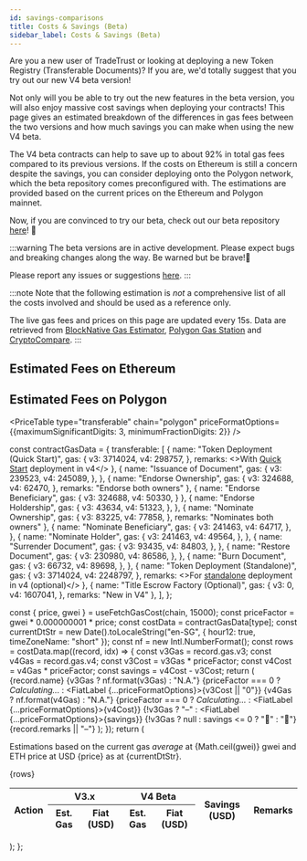 ```yaml
---
id: savings-comparisons
title: Costs & Savings (Beta)
sidebar_label: Costs & Savings (Beta)
---
```



Are you a new user of TradeTrust or looking at deploying a new Token Registry (Transferable Documents)? If you are, we'd totally suggest that you try out our new V4 beta version!

Not only will you be able to try out the new features in the beta version, you will also enjoy massive cost savings when deploying your contracts!
This page gives an estimated breakdown of the differences in gas fees between the two versions and how much savings you can make when using the new V4 beta.

The V4 beta contracts can help to save up to about 92% in total gas fees compared to its previous versions.
If the costs on Ethereum is still a concern despite the savings, you can consider deploying onto the Polygon network, which the beta repository comes preconfigured with.
The estimations are provided based on the current prices on the Ethereum and Polygon mainnet.

Now, if you are convinced to try our beta, check out our beta repository [here](https://github.com/Open-Attestation/token-registry/tree/beta)! 🎉

:::warning
The beta versions are in active development. Please expect bugs and breaking changes along the way. Be warned but be brave!💪

Please report any issues or suggestions [here](https://github.com/Open-Attestation/token-registry/issues).
:::

:::note
Note that the following estimation is _not_ a comprehensive list of all the costs involved and should be used as a reference only.

The live gas fees and prices on this page are updated every 15s. Data are retrieved from [BlockNative Gas Estimator](https://www.blocknative.com/gas-estimator), [Polygon Gas Station](https://polygon.technology) and [CryptoCompare](https://www.cryptocompare.com/).
:::

## Estimated Fees on Ethereum

<PriceTable type="transferable" chain="ethereum" />

## Estimated Fees on Polygon

<PriceTable type="transferable" chain="polygon" priceFormatOptions={{maximumSignificantDigits: 3, minimumFractionDigits: 2}} />


const contractGasData = {
  transferable: [
    {
      name: "Token Deployment (Quick Start)",
      gas: {
        v3: 3714024,
        v4: 298757,
      },
      remarks: <>With <a href="#" target="_blank">Quick Start</a> deployment in v4</>
    },
    {
      name: "Issuance of Document",
      gas: {
        v3: 239523,
        v4: 245089,
      },
    },
    {
      name: "Endorse Ownership",
      gas: {
        v3: 324688,
        v4: 62470,
      },
      remarks: "Endorse both owners"
    },
    {
      name: "Endorse Beneficiary",
      gas: {
        v3: 324688,
        v4: 50330,
      }
    },
    {
      name: "Endorse Holdership",
      gas: {
        v3: 43634,
        v4: 51323,
      },
    },
    {
      name: "Nominate Ownership",
      gas: {
        v3: 83225,
        v4: 77858,
      },
      remarks: "Nominates both owners"
    },
    {
      name: "Nominate Beneficiary",
      gas: {
        v3: 241463,
        v4: 64717,
      },
    },
    {
      name: "Nominate Holder",
      gas: {
        v3: 241463,
        v4: 49564,
      },
    },
    {
      name: "Surrender Document",
      gas: {
        v3: 93435,
        v4: 84803,
      },
    },
    {
      name: "Restore Document",
      gas: {
        v3: 230980,
        v4: 86586,
      },
    },
    {
      name: "Burn Document",
      gas: {
        v3: 66732,
        v4: 89698,
      },
    },
    {
      name: "Token Deployment (Standalone)",
      gas: {
        v3: 3714024,
        v4: 2248797,
      },
      remarks: <>For <a href="#" target="_blank">standalone</a> deployment in v4 (optional)</>
    },
    {
      name: "Title Escrow Factory (Optional)",
      gas: {
        v3: 0,
        v4: 1607041,
      },
      remarks: "New in V4"
    },
  ],
};

  const { price, gwei } = useFetchGasCost(chain, 15000);
  const priceFactor = gwei * 0.000000001 * price;
  const costData = contractGasData[type];
  const currentDtStr = new Date().toLocaleString("en-SG", { hour12: true, timeZoneName: "short" });
  const nf = new Intl.NumberFormat();
  const rows = costData.map((record, idx) => {
    const v3Gas = record.gas.v3;
    const v4Gas = record.gas.v4;
    const v3Cost = v3Gas * priceFactor;
    const v4Cost = v4Gas * priceFactor;
    const savings = v4Cost - v3Cost;
    return (
      <tr key={idx}>
        <td>{record.name}</td>
        <td> {v3Gas ? nf.format(v3Gas) : "N.A."}</td>
        <td>{priceFactor === 0 ? <em>Calculating...</em> :
          <FiatLabel {...priceFormatOptions}>{v3Cost || "0"}</FiatLabel>}</td>
        <td> {v4Gas ? nf.format(v4Gas) : "N.A."}</td>
        <td>{priceFactor === 0 ? <em>Calculating...</em> :
          <FiatLabel {...priceFormatOptions}>{v4Cost}</FiatLabel>}</td>
        <td align="center">
            {!v3Gas ? "–" : <FiatLabel {...priceFormatOptions}>{savings}</FiatLabel>}
            {!v3Gas ? null : savings <= 0 ? "🔻" : "🔺"}
        </td>
        <td>{record.remarks || "–"}</td>
      </tr>
    );
  });
  return (
    <div>
      <p>
        Estimations based on the current
        gas <em>average</em> at <BoxTag>{Math.ceil(gwei)} gwei</BoxTag> and ETH price
        at USD <BoxTag><FiatLabel>{price}</FiatLabel></BoxTag> as at {currentDtStr}.
      </p>
      <table>
        <thead>
        <tr>
          <th rowSpan="2">Action</th>
          <th colSpan="2">V3.x</th>
          <th colSpan="2">V4 Beta</th>
          <th rowSpan="2">Savings (USD)</th>
          <th rowSpan="2">Remarks</th>
        </tr>
        <tr>
          <th>Est. Gas</th>
          <th>Fiat (USD)</th>
          <th>Est. Gas</th>
          <th>Fiat (USD)</th>
        </tr>
        </thead>
        <tbody>{rows}</tbody>
      </table>
    </div>
  );
};
